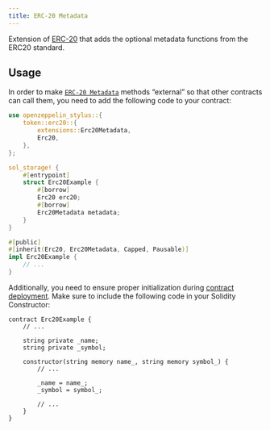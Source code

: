 ```yaml
---
title: ERC-20 Metadata
---
```


Extension of [ERC-20](erc20) that adds the optional metadata functions from the ERC20 standard.

## Usage

In order to make [`ERC-20 Metadata`](https://docs.rs/openzeppelin-stylus/0.1.0/openzeppelin_stylus/token/erc20/extensions/metadata/index.html)  methods “external” so that other contracts can call them, you need to add the following code to your contract:

```rust
use openzeppelin_stylus::{
    token::erc20::{
        extensions::Erc20Metadata,
        Erc20,
    },
};

sol_storage! {
    #[entrypoint]
    struct Erc20Example {
        #[borrow]
        Erc20 erc20;
        #[borrow]
        Erc20Metadata metadata;
    }
}

#[public]
#[inherit(Erc20, Erc20Metadata, Capped, Pausable)]
impl Erc20Example {
    // ...
}
```

Additionally, you need to ensure proper initialization during [contract deployment](deploy). Make sure to include the following code in your Solidity Constructor:

```solidity
contract Erc20Example {
    // ...

    string private _name;
    string private _symbol;

    constructor(string memory name_, string memory symbol_) {
        // ...

        _name = name_;
        _symbol = symbol_;

        // ...
    }
}
```
